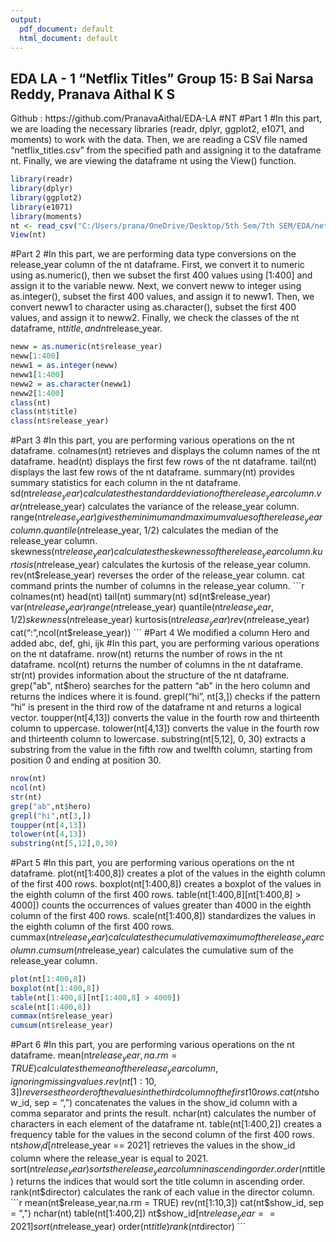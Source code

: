 ---
output:
  pdf_document: default
  html_document: default
---
EDA LA - 1 "Netflix Titles" Group 15: B Sai Narsa Reddy, Pranava Aithal K S
------------------------------------------------------------------------
Github : https://github.com/PranavaAithal/EDA-LA
#NT 
#Part 1
#In this part, we are loading the necessary libraries (readr, dplyr, ggplot2, e1071, and moments) to work with the data. Then, we are reading a CSV file named "netflix_titles.csv" from the specified path and assigning it to the dataframe nt. Finally, we are viewing the dataframe nt using the View() function.
```{r}
library(readr)
library(dplyr)
library(ggplot2)
library(e1071)
library(moments)
nt <- read_csv("C:/Users/prana/OneDrive/Desktop/5th Sem/7th SEM/EDA/netflix_titles.csv")
View(nt)
```
#Part 2
#In this part, we are performing data type conversions on the release_year column of the nt dataframe. First, we convert it to numeric using as.numeric(), then we subset the first 400 values using [1:400] and assign it to the variable neww. Next, we convert neww to integer using as.integer(), subset the first 400 values, and assign it to neww1. Then, we convert neww1 to character using as.character(), subset the first 400 values, and assign it to neww2. Finally, we check the classes of the nt dataframe, nt$title, and nt$release_year.
```{r}
neww = as.numeric(nt$release_year)
neww[1:400]
neww1 = as.integer(neww)
neww1[1:400]
neww2 = as.character(neww1)
neww2[1:400]
class(nt)
class(nt$title)
class(nt$release_year)
```
#Part 3
#In this part, you are performing various operations on the nt dataframe. colnames(nt) retrieves and displays the column names of the nt dataframe. head(nt) displays the first few rows of the nt dataframe. tail(nt) displays the last few rows of the nt dataframe. summary(nt) provides summary statistics for each column in the nt dataframe. sd(nt$release_year) calculates the standard deviation of the release_year column. var(nt$release_year) calculates the variance of the release_year column. range(nt$release_year) gives the minimum and maximum values of the release_year column. quantile(nt$release_year, 1/2) calculates the median of the release_year column. skewness(nt$release_year) calculates the skewness of the release_year column. kurtosis(nt$release_year) calculates the kurtosis of the release_year column. rev(nt$release_year) reverses the order of the release_year column. cat command prints the number of columns in the release_year column.
```{r}
colnames(nt)
head(nt)
tail(nt)
summary(nt)
sd(nt$release_year)
var(nt$release_year)
range(nt$release_year)
quantile(nt$release_year, 1/2)
skewness(nt$release_year)
kurtosis(nt$release_year)
rev(nt$release_year)
cat("\nColumn:",ncol(nt$release_year))
```
#Part 4 We modified a column Hero and added abc, def, ghi, ijk
#In this part, you are performing various operations on the nt dataframe. nrow(nt) returns the number of rows in the nt dataframe. ncol(nt) returns the number of columns in the nt dataframe. str(nt) provides information about the structure of the nt dataframe. grep("ab", nt$hero) searches for the pattern "ab" in the hero column and returns the indices where it is found. grepl("hi", nt[3,]) checks if the pattern "hi" is present in the third row of the dataframe nt and returns a logical vector. toupper(nt[4,13]) converts the value in the fourth row and thirteenth column to uppercase. tolower(nt[4,13]) converts the value in the fourth row and thirteenth column to lowercase. substring(nt[5,12], 0, 30) extracts a substring from the value in the fifth row and twelfth column, starting from position 0 and ending at position 30.
```{r}
nrow(nt)
ncol(nt)
str(nt)
grep("ab",nt$hero)
grepl("hi",nt[3,])
toupper(nt[4,13])
tolower(nt[4,13])
substring(nt[5,12],0,30)
```
#Part 5
#In this part, you are performing various operations on the nt dataframe. plot(nt[1:400,8]) creates a plot of the values in the eighth column of the first 400 rows. boxplot(nt[1:400,8]) creates a boxplot of the values in the eighth column of the first 400 rows. table(nt[1:400,8][nt[1:400,8] > 4000]) counts the occurrences of values greater than 4000 in the eighth column of the first 400 rows. scale(nt[1:400,8]) standardizes the values in the eighth column of the first 400 rows. cummax(nt$release_year) calculates the cumulative maximum of the release_year column. cumsum(nt$release_year) calculates the cumulative sum of the release_year column.
```{r}
plot(nt[1:400,8])
boxplot(nt[1:400,8])
table(nt[1:400,8][nt[1:400,8] > 4000])
scale(nt[1:400,8])
cummax(nt$release_year)
cumsum(nt$release_year)
```
#Part 6
#In this part, you are performing various operations on the nt dataframe. mean(nt$release_year, na.rm = TRUE) calculates the mean of the release_year column, ignoring missing values. rev(nt[1:10,3]) reverses the order of the values in the third column of the first 10 rows. cat(nt$show_id, sep = ",") concatenates the values in the show_id column with a comma separator and prints the result. nchar(nt) calculates the number of characters in each element of the dataframe nt. table(nt[1:400,2]) creates a frequency table for the values in the second column of the first 400 rows. nt$show_id[nt$release_year == 2021] retrieves the values in the show_id column where the release_year is equal to 2021. sort(nt$release_year) sorts the release_year column in ascending order. order(nt$title) returns the indices that would sort the title column in ascending order. rank(nt$director) calculates the rank of each value in the director column.
```{r}
mean(nt$release_year,na.rm = TRUE)
rev(nt[1:10,3])
cat(nt$show_id, sep = ",")
nchar(nt)
table(nt[1:400,2])
nt$show_id[nt$release_year == 2021]
sort(nt$release_year)
order(nt$title)
rank(nt$director)
```